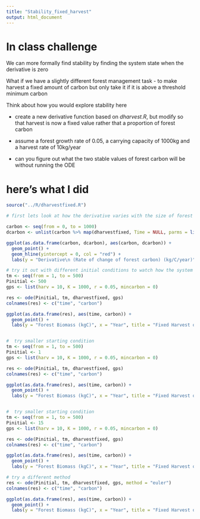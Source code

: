 ```yaml
---
title: "Stability_fixed_harvest"
output: html_document
---
```

# In class challenge

We can more formally find stability  by finding the system state when the derivative is zero


What if we have a slightly different forest management task -  to make harvest a fixed amount of  carbon but only take it if it is above a threshold minimum carbon

Think about how you would explore stability here

* create a new derivative function based on *dharvest.R*, but modify so that harvest is now a fixed value rather that a proportion of forest carbon

* assume a forest growth rate of 0.05, a carrying capacity of 1000kg and a harvest rate of 10kg/year

* can you figure out what the two stable values of forest carbon will be without running the ODE

# here's what I did

```r
source("../R/dharvestfixed.R")

# first lets look at how the derivative varies with the size of forest

carbon <- seq(from = 0, to = 1000)
dcarbon <- unlist(carbon %>% map(dharvestfixed, Time = NULL, parms = list(r = 0.05, K = 1000, mincarbon = 0, harv = 10)))

ggplot(as.data.frame(carbon, dcarbon), aes(carbon, dcarbon)) +
  geom_point() +
  geom_hline(yintercept = 0, col = "red") +
  labs(y = "Derivative\n (Rate of change of forest carbon) (kg/C/year)", x = "Current Forest Carbon Stock (kgC)")

# try it out with different initial conditions to watch how the system moves to a stable state
tm <- seq(from = 1, to = 500)
Pinitial <- 500
gps <- list(harv = 10, K = 1000, r = 0.05, mincarbon = 0)

res <- ode(Pinitial, tm, dharvestfixed, gps)
colnames(res) <- c("time", "carbon")

ggplot(as.data.frame(res), aes(time, carbon)) +
  geom_point() +
  labs(y = "Forest Biomass (kgC)", x = "Year", title = "Fixed Harvest of 10kg/year\n Starting conditions 500kgC")


#  try smaller starting condition
tm <- seq(from = 1, to = 500)
Pinitial <- 1
gps <- list(harv = 10, K = 1000, r = 0.05, mincarbon = 0)

res <- ode(Pinitial, tm, dharvestfixed, gps)
colnames(res) <- c("time", "carbon")

ggplot(as.data.frame(res), aes(time, carbon)) +
  geom_point() +
  labs(y = "Forest Biomass (kgC)", x = "Year", title = "Fixed Harvest of 10kg/year\n Starting conditions 1kgC")


#  try smaller starting condition
tm <- seq(from = 1, to = 500)
Pinitial <- 15
gps <- list(harv = 10, K = 1000, r = 0.05, mincarbon = 0)

res <- ode(Pinitial, tm, dharvestfixed, gps)
colnames(res) <- c("time", "carbon")

ggplot(as.data.frame(res), aes(time, carbon)) +
  geom_point() +
  labs(y = "Forest Biomass (kgC)", x = "Year", title = "Fixed Harvest of 10kg/year\n Starting conditions 1kgC")

# try a different method
res <- ode(Pinitial, tm, dharvestfixed, gps, method = "euler")
colnames(res) <- c("time", "carbon")

ggplot(as.data.frame(res), aes(time, carbon)) +
  geom_point() +
  labs(y = "Forest Biomass (kgC)", x = "Year", title = "Fixed Harvest of 10kg/year\n Starting conditions 1kgC")
```

